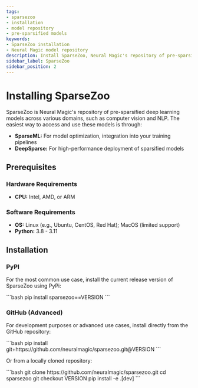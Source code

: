 ```yaml
---
tags:
- sparsezoo
- installation
- model repository
- pre-sparsified models
keywords:
- SparseZoo installation
- Neural Magic model repository
description: Install SparseZoo, Neural Magic's repository of pre-sparsified models, or learn how to access it through SparseML and DeepSparse.
sidebar_label: SparseZoo
sidebar_position: 2
---
```


# Installing SparseZoo

SparseZoo is Neural Magic's repository of pre-sparsified deep learning models across various domains, such as computer vision and NLP.
The easiest way to access and use these models is through:
- <b>SparseML:</b> For model optimization, integration into your training pipelines
- <b>DeepSparse:</b> For high-performance deployment of sparsified models

## Prerequisites

### Hardware Requirements

- <b>CPU:</b> Intel, AMD, or ARM

### Software Requirements

- <b>OS:</b> Linux (e.g., Ubuntu, CentOS, Red Hat); MacOS (limited support)
- <b>Python:</b> 3.8 - 3.11

## Installation

### PyPI

For the most common use case, install the current release version of SparseZoo using PyPi:

<VersionInjector targetProduct="sparsezoo" targetVersion="==VERSION" prepend="==">
    ```bash
    pip install sparsezoo==VERSION
    ```
</VersionInjector>

### GitHub (Advanced)

For development purposes or advanced use cases, install directly from the GitHub repository:

<VersionInjector targetProduct="sparsezoo" prepend="v" currentTag="main" ignoreNightly={true} ignoreLastVersion={true}>
    ```bash
    pip install git+https://github.com/neuralmagic/sparsezoo.git@VERSION
    ```
</VersionInjector>

Or from a locally cloned repository:

<VersionInjector targetProduct="sparsezoo" prepend="tags/v" currentTag="main" ignoreNightly={true} ignoreLastVersion={true}>
    ```bash
    git clone https://github.com/neuralmagic/sparsezoo.git
    cd sparsezoo
    git checkout VERSION
    pip install -e .[dev]
    ```
</VersionInjector>
